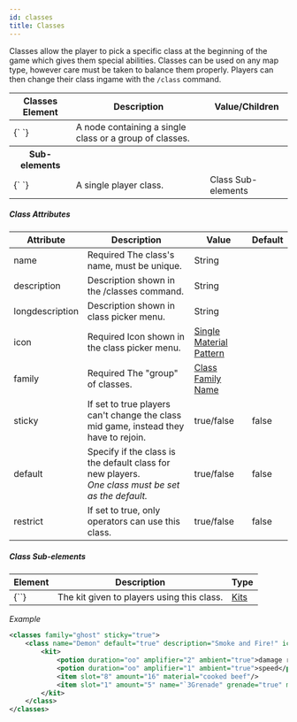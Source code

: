 ```yaml
---
id: classes
title: Classes
---
```


Classes allow the player to pick a specific class at the beginning of the game which gives them special abilities. Classes can be used on any map type, however care must be taken to balance them properly. Players can then change their class ingame with the `/class` command.

<div className="table-container">
  <table>
    <thead>
      <tr>
        <th style={{ minWidth: "300px" }}>Classes Element</th>
        <th>Description</th>
        <th>Value/Children</th>
      </tr>
    </thead>
    <tbody>
      <tr>
        <td>
          <label>{`<classes> </classes>`}</label>
        </td>
        <td>A node containing a single class or a group of classes.</td>
        <td></td>
      </tr>
      <tr>
        <th>Sub-elements</th>
        <th />
        <th />
      </tr>
      <tr>
        <td>
          <label>{`<class> </class>`}</label>
        </td>
        <td>A single player class.</td>
        <td>
          <span className="badge badge--secondary">Class Sub-elements</span>
        </td>
      </tr>
    </tbody>
  </table>
</div>

##### Class Attributes

<div className="table-container">
  <table>
    <thead>
      <tr>
        <th>Attribute</th>
        <th>Description</th>
        <th>Value</th>
        <th>Default</th>
      </tr>
    </thead>
    <tbody>
      <tr>
        <td>
          <label>name</label>
        </td>
        <td>
          <span className="badge badge--danger">Required</span> 
          The class's name, must be unique.
        </td>
        <td>
          <span className="badge badge--primary">String</span>
        </td>
        <td></td>
      </tr>
      <tr>
        <td>
          <label>description</label>
        </td>
        <td>
          Description shown in the <label>/classes</label> command.
        </td>
        <td>
          <span className="badge badge--primary">String</span>
        </td>
        <td></td>
      </tr>
      <tr>
        <td>
          <label>longdescription</label>
        </td>
        <td>Description shown in class picker menu.</td>
        <td>
          <span className="badge badge--primary">String</span>
        </td>
        <td></td>
      </tr>
      <tr>
        <td>
          <label>icon</label>
        </td>
        <td>
          <span className="badge badge--danger">Required</span>
          Icon shown in the class picker menu.
        </td>
        <td>
          <a href="/docs/reference/items/inventory#material_matchers">
            Single Material Pattern
          </a>
        </td>
        <td></td>
      </tr>
      <tr>
        <td>
          <label>family</label>
        </td>
        <td>
          <span className="badge badge--danger">Required</span> 
          The "group" of classes.
        </td>
        <td>
          <a href="/docs/modules/gear/classes">Class Family Name</a>
        </td>
        <td></td>
      </tr>
      <tr>
        <td>
          <label>sticky</label>
        </td>
        <td>
          If set to <label>true</label> players can't change the class mid game,
          instead they have to rejoin.
        </td>
        <td>
          <span className="badge badge--primary">true/false</span>
        </td>
        <td>false</td>
      </tr>
      <tr>
        <td>
          <label>default</label>
        </td>
        <td>
          Specify if the class is the default class for new players.
          <br />
          <i>One class must be set as the default.</i>
        </td>
        <td>
          <span className="badge badge--primary">true/false</span>
        </td>
        <td>false</td>
      </tr>
      <tr>
        <td>
          <label>restrict</label>
        </td>
        <td>
          If set to <label>true</label>, only operators can use this class.
        </td>
        <td>
          <span className="badge badge--primary">true/false</span>
        </td>
        <td>false</td>
      </tr>
    </tbody>
  </table>
</div>

##### Class Sub-elements

<div className="table-container">
  <table>
    <thead>
      <tr>
        <th>Element</th>
        <th>Description</th>
        <th>Type</th>
      </tr>
    </thead>
    <tbody>
      <tr>
        <td>
          <label>{`<kit>`}</label>
        </td>
        <td>The kit given to players using this class.</td>
        <td>
          <a href="/docs/modules/gear/kits">Kits</a>
        </td>
      </tr>
    </tbody>
  </table>
</div>

_Example_

```xml
<classes family="ghost" sticky="true">
    <class name="Demon" default="true" description="Smoke and Fire!" icon="fireball">
        <kit>
            <potion duration="oo" amplifier="2" ambient="true">damage resistance</potion>
            <potion duration="oo" amplifier="1" ambient="true">speed</potion>
            <item slot="8" amount="16" material="cooked beef"/>
            <item slot="1" amount="5" name="`3Grenade" grenade="true" material="ender pearl"/>
        </kit>
    </class>
</classes>
```
